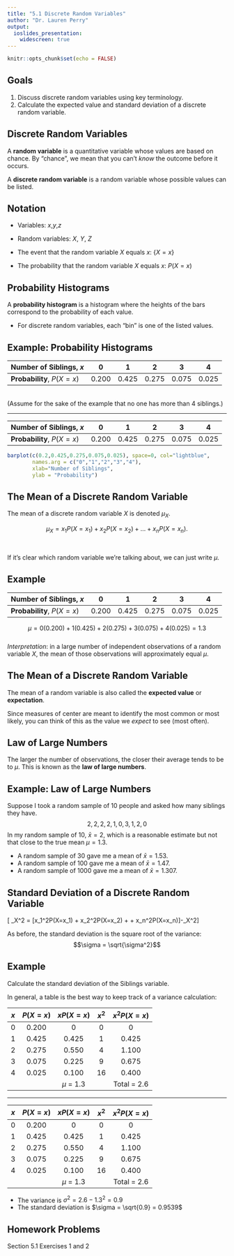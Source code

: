 ```yaml
---
title: "5.1 Discrete Random Variables"
author: "Dr. Lauren Perry"
output:
  ioslides_presentation: 
    widescreen: true
---
```


```r
knitr::opts_chunk$set(echo = FALSE)
```

## Goals

1. Discuss discrete random variables using key terminology.
2. Calculate the expected value and standard deviation of a discrete random variable.

## Discrete Random Variables

A **random variable** is a quantitative variable whose values are based on chance. By "chance", we mean that you can't *know* the outcome before it occurs. 

A **discrete random variable** is a random variable whose possible values can be listed. 

## Notation

- Variables: $x$,$y$,$z$


- Random variables: $X$, $Y$, $Z$


- The event that the random variable $X$ equals $x$: $\{X=x\}$


- The probability that the random variable $X$ equals $x$: $P(X=x)$ 

## Probability Histograms

A **probability histogram** is a histogram where the heights of the bars correspond to the probability of each value. 

- For discrete random variables, each "bin" is one of the listed values. 

## Example: Probability Histograms

| Number of Siblings, $x$ | 0 | 1 | 2 | 3 | 4 |
| :- | :-: | :-: | :-: | :-: | :-: | 
| **Probability**, $P(X=x)$ | 0.200 | 0.425 | 0.275 | 0.075 | 0.025 | 

<br>
(Assume for the sake of the example that no one has more than 4 siblings.)

***
| Number of Siblings, $x$ | 0 | 1 | 2 | 3 | 4 |
| :- | :-: | :-: | :-: | :-: | :-: | 
| **Probability**, $P(X=x)$ | 0.200 | 0.425 | 0.275 | 0.075 | 0.025 | 

```r
barplot(c(0.2,0.425,0.275,0.075,0.025), space=0, col="lightblue",
        names.arg = c("0","1","2","3","4"),
        xlab="Number of Siblings",
        ylab = "Probability")
```

## The Mean of a Discrete Random Variable

The mean of a discrete random variable $X$ is denoted $\mu_X$. 

$$\mu_X = x_1P(X=x_1) + x_2P(X=x_2) + \dots + x_nP(X=x_n).$$

<br>

If it's clear which random variable we're talking about, we can just write $\mu$.

## Example

| Number of Siblings, $x$ | 0 | 1 | 2 | 3 | 4 |
| :- | :-: | :-: | :-: | :-: | :-: | 
| **Probability**, $P(X=x)$ | 0.200 | 0.425 | 0.275 | 0.075 | 0.025 | 

$$\mu = 0(0.200)+1(0.425)+2(0.275)+3(0.075)+4(0.025)=1.3$$
<br>
*Interpretation*: in a large number of independent observations of a random variable $X$, the mean of those observations will approximately equal $\mu$. 

## The Mean of a Discrete Random Variable

The mean of a random variable is also called the **expected value** or **expectation**. 

Since measures of center are meant to identify the most common or most likely, you can think of this as the value we *expect* to see (most often). 

## Law of Large Numbers

The larger the number of observations, the closer their average tends to be to $\mu$. This is known as the **law of large numbers**. 

## Example: Law of Large Numbers

Suppose I took a random sample of 10 people and asked how many siblings they have. $$2,2,2,2,1,0,3,1,2,0$$ In my random sample of 10, $\bar{x}=2$, which is a reasonable estimate but not that close to the true mean $\mu=1.3$. 

- A random sample of 30 gave me a mean of $\bar{x}=1.53$.
- A random sample of 100 gave me a mean of $\bar{x}=1.47$.
- A random sample of 1000 gave me a mean of $\bar{x}=1.307$.

## Standard Deviation of a Discrete Random Variable

\[ \sigma_X^2 = [x_1^2P(X=x_1) + x_2^2P(X=x_2) + \dots + x_n^2P(X=x_n)]-\mu_X^2\]

As before, the standard deviation is the square root of the variance: $$\sigma = \sqrt{\sigma^2}$$

## Example

Calculate the standard deviation of the Siblings variable. 

In general, a table is the best way to keep track of a variance calculation:
 
| $x$ | $P(X=x)$ | $xP(X=x)$ | $x^2$ | $x^2P(X=x)$ |
| :-: | :-: | :-: | :-: | :-: |
| 0 | 0.200 | 0 | 0 | 0 |
| 1 | 0.425 | 0.425 | 1 | 0.425 | 
| 2 | 0.275 | 0.550 | 4 | 1.100 | 
| 3 | 0.075 | 0.225 | 9 | 0.675 | 
| 4 | 0.025 | 0.100 | 16 | 0.400 | 
|  |  | $\mu$ = 1.3 |  | Total = 2.6 |

***

| $x$ | $P(X=x)$ | $xP(X=x)$ | $x^2$ | $x^2P(X=x)$ |
| :-: | :-: | :-: | :-: | :-: |
| 0 | 0.200 | 0 | 0 | 0 |
| 1 | 0.425 | 0.425 | 1 | 0.425 | 
| 2 | 0.275 | 0.550 | 4 | 1.100 | 
| 3 | 0.075 | 0.225 | 9 | 0.675 | 
| 4 | 0.025 | 0.100 | 16 | 0.400 | 
|  |  | $\mu$ = 1.3 |  | Total = 2.6 |

- The variance is $\sigma^2 = 2.6 - 1.3^2 = 0.9$
- The standard deviation is $\sigma = \sqrt{0.9} = 0.9539$

## Homework Problems

Section 5.1 Exercises 1 and 2